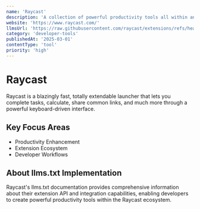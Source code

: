```yaml
---
name: 'Raycast'
description: 'A collection of powerful productivity tools all within an extendable launcher.'
website: 'https://www.raycast.com/'
llmsUrl: 'https://raw.githubusercontent.com/raycast/extensions/refs/heads/gh-pages/llms.txt'
category: 'developer-tools'
publishedAt: '2025-03-01'
contentType: 'tool'
priority: 'high'
---
```


# Raycast

Raycast is a blazingly fast, totally extendable launcher that lets you complete tasks, calculate, share common links, and much more through a powerful keyboard-driven interface.

## Key Focus Areas

- Productivity Enhancement
- Extension Ecosystem
- Developer Workflows

## About llms.txt Implementation

Raycast's llms.txt documentation provides comprehensive information about their extension API and integration capabilities, enabling developers to create powerful productivity tools within the Raycast ecosystem.
